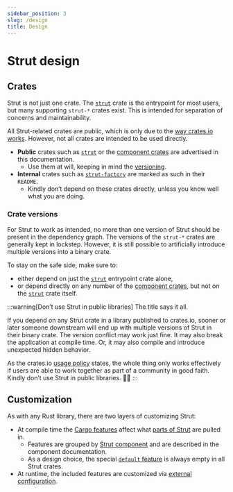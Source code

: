 ```yaml
---
sidebar_position: 3
slug: /design
title: Design
---
```


# Strut design

[this-crate-versions]: #crate-versions

[docs-components]: /docs/components
[docs-config]: /docs/config

[cargo-book-features]: https://doc.rust-lang.org/cargo/reference/features.html
[cargo-book-default-feature]: https://doc.rust-lang.org/cargo/reference/features.html#the-default-feature
[crates-io-policies]: https://crates.io/policies

[crates-io-strut]: https://crates.io/crates/strut
[crates-io-strut-tracing]: https://crates.io/crates/strut-tracing
[crates-io-strut-factory]: https://crates.io/crates/strut-factory

[docs-rs-strut-features]: https://docs.rs/crate/strut/latest/features

## Crates

Strut is not just one crate.
The [`strut`][crates-io-strut] crate is the entrypoint for most users, but many supporting `strut-*` crates exist.
This is intended for separation of concerns and maintainability.

All Strut-related crates are public, which is only due to the [way crates.io works][crates-io-policies].
However, not all crates are intended to be used directly.

-  **Public** crates such as [`strut`][crates-io-strut] or the [component crates][docs-components] are advertised in this documentation.
    - Use them at will, keeping in mind the [versioning][this-crate-versions].
-  **Internal** crates such as [`strut-factory`][crates-io-strut-factory] are marked as such in their `README`.
    - Kindly don’t depend on these crates directly, unless you know well what you are doing.

### Crate versions

For Strut to work as intended, no more than one version of Strut should be present in the dependency graph.
The versions of the `strut-*` crates are generally kept in lockstep.
However, it is still possible to artificially introduce multiple versions into a binary crate.

To stay on the safe side, make sure to:

-  either depend on just the [`strut`][crates-io-strut] entrypoint crate alone,
-  or depend directly on any number of the [component crates][docs-components], but not on the [`strut`][crates-io-strut] crate itself.

:::warning[Don’t use Strut in public libraries]
The title says it all.

If you depend on any Strut crate in a library published to crates.io, sooner or later someone downstream will end up with multiple versions of Strut in their binary crate.
The version conflict may work just fine.
It may also break the application at compile time.
Or, it may also compile and introduce unexpected hidden behavior.

As the crates.io [usage policy][crates-io-policies] states, the whole thing only works effectively if users are able to work together as part of a community in good faith.
Kindly don’t use Strut in public libraries. 🙏🏻
:::

## Customization

As with any Rust library, there are two layers of customizing Strut:

-  At compile time the [Cargo features][cargo-book-features] affect what [parts of Strut][docs-rs-strut-features] are pulled in.
    - Features are grouped by [Strut component][docs-components] and are described in the component documentation.
    - As a design choice, the special [`default` feature][cargo-book-default-feature] is always empty in all Strut crates.
-  At runtime, the included features are customized via [external configuration][docs-config].
